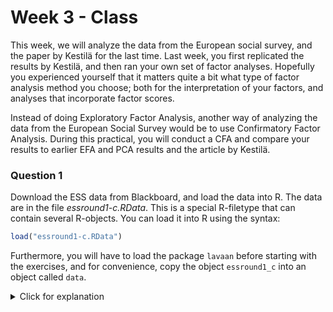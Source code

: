 # Week 3 - Class

This week, we will analyze the data from the European social survey, and the paper by Kestilä for the last time. Last week, you first replicated the results by Kestilä, and then ran your own set of factor analyses. Hopefully you experienced yourself that it matters quite a bit what type of factor analysis method you choose; both for the interpretation of your factors, and analyses that incorporate factor scores. 

Instead of doing Exploratory Factor Analysis, another way of analyzing the data from the European Social Survey would be to use Confirmatory Factor Analysis. During this practical, you will conduct a CFA and compare your results to earlier EFA and PCA results and the article by Kestilä.

### Question 1

Download the ESS data from Blackboard, and load the data into R. The data are in the file *essround1-c.RData*. This is a special R-filetype that can contain several R-objects. You can load it into R using the syntax:

```r
load("essround1-c.RData")
```

Furthermore, you will have to load the package `lavaan` before starting with the exercises, and for convenience, copy the object `essround1_c` into an object called `data`.

<details>
  <summary>Click for explanation</summary>
```r
library(lavaan)
data <- essround1_c
```
\details

Furthermore, we want to work with numeric variables instead of factors once again, and with the countries of interest only.

<details>
  <summary>Click for explanation</summary>
```r
data[c(7:44, 48, 49, 50)] <- lapply(data[c(7:44, 48, 49, 50)], as.numeric)
data$yrbrn <- as.numeric(as.character(data$yrbrn))
df <- data[data$cntry %in% c("Austria", "Belgium", "Denmark", "Finland", "Germany", "Italy", "Netherlands", "Norway", "Sweden"), ]
df$cntry <- factor(df$cntry)
```
\details

### Question 2

First, review your EFA-results for the 'trust in politics' items, as well as the question wordings of the items. How many factors do you expect?

### Question 3

Build a CFA model for the trust in politics items by means of the R-package `lavaan`. A tutorial example is available here: http://lavaan.ugent.be/tutorial/cfa.html

Make sure to ask for model fit statistics. What do you find for the value of Chi-square, df, RMSEA and CFI? Any idea why you find this Chi-square value? Does the model fit the data?

<details>
  <summary>Click for explanation</summary>
```r
trust_model_3f <- 'trustpol  =~ pltcare + pltinvt + trstplt
                   satcntry  =~ stfeco + stfgov + stfdem + stfedu + stfhlth
                   trustinst =~ trstlgl + trstplc + trstun + trstprl'

fit_trust_model_3f <- cfa(trust_model_3f, data = df)
summary(fit_trust_model_3f, fit.measures = TRUE)
```
\details

### Question 4

As an alternative model, build a 1-factor model, with the same items as you used before, and one trust in politics factor. Evaluate the Chi-square, df, RMSEA and CFI again. Does the one factor-model fit better or worse than the factor model you previously estimated?

*Note, there is also a formal way to test whether a difference between two chi-square values is significant; more on that in the practicals of week 4.*

<details>
  <summary>Click for explanation</summary>

```r
trust_model_1f <- 'political_trust =~ pltcare + pltinvt + trstprl + trstplt + stfeco + stfgov + stfdem + stfedu + stfhlth + trstlgl + trstplc + trstun + trstep'

fit_trust_model_1f <- sem(trust_model_1f, data = df)
summary(fit_trust_model_1f, fit.measures = TRUE)
```
\details

### Question 5

Similarly, can you think of a 2-factor model that would explain political trust? Build this model as well, and compare Chi-square, df, RMSEA and CFI to both the 1-factor and the 3-factor model. Which of the models is the best in your opinion?

By now, you should be able to perform your own two-factor CFA, based on substantive grounds. If you do not know how to do this immediately, please have a look at question 3.

**Note: None of the models fit really well. In practice, this would mean that you would have to change the model. For now, stick with the best model you have.**

### Question 6

Choose your best model, and ask for the standardized estimates by means of the addition `standardized = TRUE` in the summary command. Which item is the best predictor of the first factor?

<details>
  <summary>Click for explanation</summary>
  
```r
summary(fit_trust_model_3f, fit.measures = TRUE, standardized = TRUE)
standardizedsolution(fit_trust_model_3f)
```
\details


### Question 7

Byrne (2005) states that under certain conditions, a second order CFA can be specified. Would the political trust model qualify for a second order factor model?

### Question 8

Specify a second-order factor model and run this model. What do you conclude when you evaluate model fit? Is this model better than your model that you selected in question 6?

<details>
  <summary>Click for explanation</summary>
To run a second-order factor model, you can simply add an additional line within the single quotes containing the factors that you want in the second-order factor model, like in the example below.

```r
trust_model_3f2o <- 'trustpol  =~ pltcare + pltinvt + trstprl + trstplt
                     satcntry  =~ stfeco + stfgov + stfdem + stfedu + stfhlth
                     trustinst =~ trstlgl + trstplc + trstun + trstep
                     trust     =~ trustpol + trustinst'

fit_trust_model_3f2o <- sem(trust_model_3f2o, data = df)
summary(fit_trust_model_3f2o, fit.measures = TRUE)
```
\details

### Question 9

Build a new one-factor model, only using the 3 items that ask about the respondents trust in institutions with 1) trust in the legal system, 2) trust in the police and 3) trust in the UN (see below). You can also take the full model you specified in either question 6 and question 9, but you might experience that the model becomes complicated due to the large amount of arrows.

After doing this, add as predictors of the latent factor: gender, age, education in years, political interest and self-placement on the left right scale.

![](week3class1.png)

Estimate the model. The model doesn't fit very well, but for now, we will stick with this model. Write down the regression coefficients (standardized and unstandardized) and relevant test statistics.

*Hint: Once you add predictions to your model, you should use* `sem()` *instead of* `cfa()`.

<details>
<summary>Click for explanation</summary>

We will first have to do some recoding again. You might want to make an age variable instead of a yearborn variable, which eases the interpretation. Furthermore, a dummy for gender is more informative than just the variable `gndr`, although this will be treated as a dummy. You will also have to recode the variables `eduyrs` and `lrscale` to numerical variables, and you will have to make a two-category dummy for the variable `polintr`.


```r
df$age <- 2002 - df$yrbrn

model_q9 <- 'trustinst =~ trstlgl + trstplc + trstun
             trustinst ~ gndr + age + eduyrs + polintr + lrscale'

fit_model_q9 <- sem(model_q9, data = df)
summary(fit_model_q9, fit.measures = TRUE, standardized = TRUE)
```

```r
df$age <- 2002 - as.numeric(as.character(df$yrbrn))

df$female <- as.numeric(df$gndr)
df$female <- as.numeric(df$female == 2)
df$female <- factor(df$female,
                      levels = c(0,1),
                      labels = c("Male",
                                 "Female"))

df$eduyrs <- as.numeric(df$eduyrs)
df$polintr_dummy <- as.numeric(df$polintr)
df$polintr_dummy <- as.numeric(df$polintr_dummy <= 2)
df$polintr_dummy <- factor(df$polintr_dummy,
                                   levels = c(0,1),
                                   labels = c("Not or hardly interested",
                                              "Quite or very interested"))

df$lrscale <- as.numeric(df$lrscale)

model_q9 <- 'trustinst =~ trstlgl + trstplc + trstun
             trustinst ~ female + age + eduyrs + polintr_dummy + lrscale'

fit_model_q9 <- sem(model_q9, data = df)
summary(fit_model_q9, fit.measures = TRUE, standardized = TRUE)
```
\details

### Optional 

You can plot the resulting model using `semPaths()`:

```r
library(semPlot)
semPaths(fit_model_q9, whatLabels = "est", rotation = 4)
```

### Question 10

Now, replace the latent score "trust in institutions" with the EFA factor score 'trust in institutions'. Delete the separate indicators, so you end up with the model below.

![](week3class2.png)


<details>
<summary>Click for explanation</summary>

```r
model_q10 <- 'trustinstEFA ~ gndr + age + eduyrs + polintr + lrscale'

fit_model_q10 <- sem(model_q10, data = df)
summary(fit_model_q10, fit.measures = TRUE, standardized = TRUE)
```

\details

Compare the results. Does it matter whether we use a CFA or EFA to predict trust in institutions?



